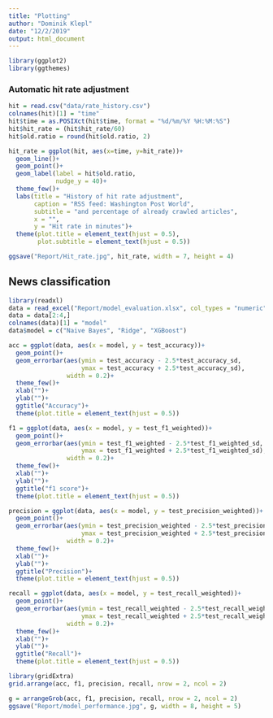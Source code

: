 ```yaml
---
title: "Plotting"
author: "Dominik Klepl"
date: "12/2/2019"
output: html_document
---
```


```r
library(ggplot2)
library(ggthemes)
```


### Automatic hit rate adjustment
```r
hit = read.csv("data/rate_history.csv")
colnames(hit)[1] = "time"
hit$time = as.POSIXct(hit$time, format = "%d/%m/%Y %H:%M:%S")
hit$hit_rate = (hit$hit_rate/60)
hit$old.ratio = round(hit$old.ratio, 2)

hit_rate = ggplot(hit, aes(x=time, y=hit_rate))+
  geom_line()+
  geom_point()+
  geom_label(label = hit$old.ratio,
             nudge_y = 40)+
  theme_few()+
  labs(title = "History of hit rate adjustment",
       caption = "RSS feed: Washington Post World",
       subtitle = "and percentage of already crawled articles",
       x = "",
       y = "Hit rate in minutes")+
  theme(plot.title = element_text(hjust = 0.5),
        plot.subtitle = element_text(hjust = 0.5))

ggsave("Report/Hit_rate.jpg", hit_rate, width = 7, height = 4)
```

## News classification
```r
library(readxl)
data = read_excel("Report/model_evaluation.xlsx", col_types = "numeric")
data = data[2:4,]
colnames(data)[1] = "model"
data$model = c("Naive Bayes", "Ridge", "XGBoost")

acc = ggplot(data, aes(x = model, y = test_accuracy))+
  geom_point()+
  geom_errorbar(aes(ymin = test_accuracy - 2.5*test_accuracy_sd,
                    ymax = test_accuracy + 2.5*test_accuracy_sd),
                width = 0.2)+
  theme_few()+
  xlab("")+
  ylab("")+
  ggtitle("Accuracy")+
  theme(plot.title = element_text(hjust = 0.5))

f1 = ggplot(data, aes(x = model, y = test_f1_weighted))+
  geom_point()+
  geom_errorbar(aes(ymin = test_f1_weighted - 2.5*test_f1_weighted_sd, 
                    ymax = test_f1_weighted + 2.5*test_f1_weighted_sd), 
                width = 0.2)+
  theme_few()+
  xlab("")+
  ylab("")+
  ggtitle("f1 score")+
  theme(plot.title = element_text(hjust = 0.5))

precision = ggplot(data, aes(x = model, y = test_precision_weighted))+
  geom_point()+
  geom_errorbar(aes(ymin = test_precision_weighted - 2.5*test_precision_weighted_sd, 
                    ymax = test_precision_weighted + 2.5*test_precision_weighted_sd),
                width = 0.2)+
  theme_few()+
  xlab("")+
  ylab("")+
  ggtitle("Precision")+
  theme(plot.title = element_text(hjust = 0.5))

recall = ggplot(data, aes(x = model, y = test_recall_weighted))+
  geom_point()+
  geom_errorbar(aes(ymin = test_recall_weighted - 2.5*test_recall_weighted_sd, 
                    ymax = test_recall_weighted + 2.5*test_recall_weighted_sd), 
                width = 0.2)+
  theme_few()+
  xlab("")+
  ylab("")+
  ggtitle("Recall")+
  theme(plot.title = element_text(hjust = 0.5))

library(gridExtra)
grid.arrange(acc, f1, precision, recall, nrow = 2, ncol = 2)

g = arrangeGrob(acc, f1, precision, recall, nrow = 2, ncol = 2)
ggsave("Report/model_performance.jpg", g, width = 8, height = 5)
```

